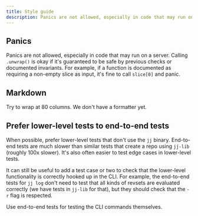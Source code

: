```yaml
---
title: Style guide
description: Panics are not allowed, especially in code that may run on a server. Calling
---
```


## Panics

Panics are not allowed, especially in code that may run on a server. Calling
`.unwrap()` is okay if it's guaranteed to be safe by previous checks or
documented invariants. For example, if a function is documented as requiring
a non-empty slice as input, it's fine to call `slice[0]` and panic.

## Markdown

Try to wrap at 80 columns. We don't have a formatter yet.

## Prefer lower-level tests to end-to-end tests

When possible, prefer lower-level tests that don't use the `jj` binary.
End-to-end tests are much slower than similar tests that create a repo using
`jj-lib` (roughly 100x slower). It's also often easier to test edge cases in
lower-level tests.

It can still be useful to add a test case or two to check that the lower-level
functionality is correctly hooked up in the CLI. For example, the end-to-end
tests for `jj log` don't need to test that all kinds of revsets are evaluated
correctly (we have tests in `jj-lib` for that), but they should check that the
`-r` flag is respected.

Use end-to-end tests for testing the CLI commands themselves.
